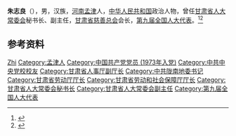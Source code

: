 '''朱志良'''（{{bd|1948年|12月|}}），男，汉族，[[河南|河南]][[孟津|孟津]]人，[[中华人民共和国|中华人民共和国]]政治人物，曾任[[甘肃省人大常委会|甘肃省人大常委会]]秘书长、副主任，[[甘肃省慈善总会|甘肃省慈善总会]]会长，[[第九届全国人大代表|第九届全国人大代表]]。<ref>{{Cite web|title=朱志良简历|url=http://gsrb.gansudaily.com.cn/system/2008/01/28/010587821.shtml|accessdate=2020-07-19|work=甘肃日报|archiveurl=https://web.archive.org/web/20200719065147/http://gsrb.gansudaily.com.cn/system/2008/01/28/010587821.shtml|archivedate=2020-07-19}}</ref><ref>{{Cite web|title=朱志良当选甘肃省慈善总会会长|url=http://gansu.gansudaily.com.cn/system/2016/12/30/016564583.shtml|accessdate=2020-07-19|work=每日甘肃网|archive-date=2020-07-19|archive-url=https://web.archive.org/web/20200719222707/http://gansu.gansudaily.com.cn/system/2016/12/30/016564583.shtml|dead-url=no}}</ref>

== 参考资料 ==
{{reflist}}

{{中国人物小作品}}

{{Authority control}}
{{DEFAULTSORT:Zhu朱}}
[[Category:朱姓|Zhi]]
[[Category:孟津人|Category:孟津人]]
[[Category:中国共产党党员_(1973年入党)|Category:中国共产党党员 (1973年入党)]]
[[Category:中共中央党校校友|Category:中共中央党校校友]]
[[Category:甘肃省人事厅副厅长|Category:甘肃省人事厅副厅长]]
[[Category:中共陇南地委书记|Category:中共陇南地委书记]]
[[Category:甘肃省劳动厅厅长|Category:甘肃省劳动厅厅长]]
[[Category:甘肃省劳动和社会保障厅厅长|Category:甘肃省劳动和社会保障厅厅长]]
[[Category:甘肃省人大常委会秘书长|Category:甘肃省人大常委会秘书长]]
[[Category:甘肃省人大常委会副主任|Category:甘肃省人大常委会副主任]]
[[Category:第九届全国人大代表|Category:第九届全国人大代表]]